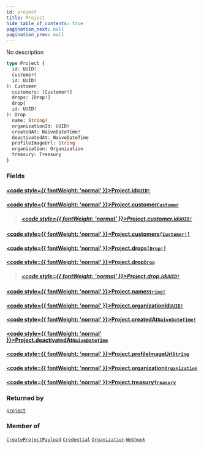 ```yaml
---
id: project
title: Project
hide_table_of_contents: true
pagination_next: null
pagination_prev: null
---
```








No description

```graphql
type Project {
  id: UUID!
  customer(
  id: UUID!
): Customer
  customers: [Customer!]
  drops: [Drop!]
  drop(
  id: UUID!
): Drop
  name: String!
  organizationId: UUID!
  createdAt: NaiveDateTime!
  deactivatedAt: NaiveDateTime
  profileImageUrl: String
  organization: Organization
  treasury: Treasury
}
```


### Fields

#### [<code style={{ fontWeight: 'normal' }}>Project.<b>id</b></code>](#)<Bullet />[`UUID!`](/scalars/uuid) <Badge class="secondary" text="non-null"/> <Badge class="secondary" text="scalar"/>
> 
> 

#### [<code style={{ fontWeight: 'normal' }}>Project.<b>customer</b></code>](#)<Bullet />[`Customer`](/objects/customer) <Badge class="secondary" text="object"/>
> 
> ##### [<code style={{ fontWeight: 'normal' }}>Project.customer.<b>id</b></code>](#)<Bullet />[`UUID!`](/scalars/uuid) <Badge class="secondary" text="non-null"/> <Badge class="secondary" text="scalar"/>
> 
> 

#### [<code style={{ fontWeight: 'normal' }}>Project.<b>customers</b></code>](#)<Bullet />[`[Customer!]`](/objects/customer) <Badge class="secondary" text="list"/> <Badge class="secondary" text="object"/>
> 
> 

#### [<code style={{ fontWeight: 'normal' }}>Project.<b>drops</b></code>](#)<Bullet />[`[Drop!]`](/objects/drop) <Badge class="secondary" text="list"/> <Badge class="secondary" text="object"/>
> 
> 

#### [<code style={{ fontWeight: 'normal' }}>Project.<b>drop</b></code>](#)<Bullet />[`Drop`](/objects/drop) <Badge class="secondary" text="object"/>
> 
> ##### [<code style={{ fontWeight: 'normal' }}>Project.drop.<b>id</b></code>](#)<Bullet />[`UUID!`](/scalars/uuid) <Badge class="secondary" text="non-null"/> <Badge class="secondary" text="scalar"/>
> 
> 

#### [<code style={{ fontWeight: 'normal' }}>Project.<b>name</b></code>](#)<Bullet />[`String!`](/scalars/string) <Badge class="secondary" text="non-null"/> <Badge class="secondary" text="scalar"/>
> 
> 

#### [<code style={{ fontWeight: 'normal' }}>Project.<b>organizationId</b></code>](#)<Bullet />[`UUID!`](/scalars/uuid) <Badge class="secondary" text="non-null"/> <Badge class="secondary" text="scalar"/>
> 
> 

#### [<code style={{ fontWeight: 'normal' }}>Project.<b>createdAt</b></code>](#)<Bullet />[`NaiveDateTime!`](/scalars/naive-date-time) <Badge class="secondary" text="non-null"/> <Badge class="secondary" text="scalar"/>
> 
> 

#### [<code style={{ fontWeight: 'normal' }}>Project.<b>deactivatedAt</b></code>](#)<Bullet />[`NaiveDateTime`](/scalars/naive-date-time) <Badge class="secondary" text="scalar"/>
> 
> 

#### [<code style={{ fontWeight: 'normal' }}>Project.<b>profileImageUrl</b></code>](#)<Bullet />[`String`](/scalars/string) <Badge class="secondary" text="scalar"/>
> 
> 

#### [<code style={{ fontWeight: 'normal' }}>Project.<b>organization</b></code>](#)<Bullet />[`Organization`](/objects/organization) <Badge class="secondary" text="object"/>
> 
> 

#### [<code style={{ fontWeight: 'normal' }}>Project.<b>treasury</b></code>](#)<Bullet />[`Treasury`](/objects/treasury) <Badge class="secondary" text="object"/>
> 
> 



### Returned by

[`project`](/queries/project)  <Badge class="secondary" text="query"/>

### Member of

[`CreateProjectPayload`](/objects/create-project-payload)  <Badge class="secondary" text="object"/><Bullet />[`Credential`](/objects/credential)  <Badge class="secondary" text="object"/><Bullet />[`Organization`](/objects/organization)  <Badge class="secondary" text="object"/><Bullet />[`Webhook`](/objects/webhook)  <Badge class="secondary" text="object"/>



